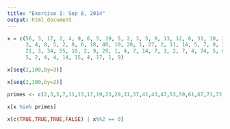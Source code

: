 ```yaml
---
title: "Exercise 1: Sep 8, 2014"
output: html_document
---
```


```r
x = c(56, 3, 17, 2, 4, 9, 6, 5, 19, 5, 2, 3, 5, 0, 13, 12, 6, 31, 10, 21, 8, 4, 1, 1, 2, 5, 16, 1, 3, 8, 1, 
      3, 4, 8, 5, 2, 8, 6, 18, 40, 10, 20, 1, 27, 2, 11, 14, 5, 7, 0, 3, 0, 7, 0, 8, 10, 10, 12, 8, 82, 
      21, 3, 34, 55, 18, 2, 9, 29, 1, 4, 7, 14, 7, 1, 2, 7, 4, 74, 5, 0, 3, 13, 2, 8, 1, 6, 13, 7, 1, 10, 
      5, 2, 4, 4, 14, 15, 4, 17, 1, 9)

x[seq(2,100,by=3)]

x[seq(2,100,by=2)]

primes <- c(2,3,5,7,11,13,17,19,23,29,31,37,41,43,47,53,59,61,67,71,73,79,83,89,97)

x[x %in% primes]

x[c(TRUE,TRUE,TRUE,FALSE) | x%%2 == 0]

```